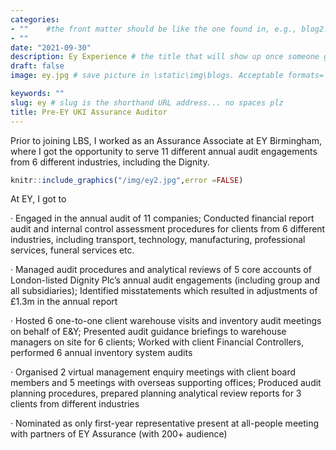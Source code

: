 ```yaml
---
categories:  
- ""    #the front matter should be like the one found in, e.g., blog2.md. It cannot be like the normal Rmd we used
- ""
date: "2021-09-30"
description: Ey Experience # the title that will show up once someone gets to this page
draft: false
image: ey.jpg # save picture in \static\img\blogs. Acceptable formats= jpg, jpeg, or png . Your iPhone pics wont work

keywords: ""
slug: ey # slug is the shorthand URL address... no spaces plz
title: Pre-EY UKI Assurance Auditor
---
```


Prior to joining LBS, I worked as an Assurance Associate at EY Birmingham, where I got the opportunity to serve 11 different annual audit engagements from 6 different industries, including the Dignity.

```r


knitr::include_graphics("/img/ey2.jpg",error =FALSE)

```

At EY, I got to

·	Engaged in the annual audit of 11 companies; Conducted financial report audit and internal control assessment procedures for clients from 6 different industries, including transport, technology, manufacturing, professional services, funeral services etc.

·	Managed audit procedures and analytical reviews of 5 core accounts of London-listed Dignity Plc’s annual audit engagements (including group and all subsidiaries); Identified misstatements which resulted in adjustments of £1.3m in the annual report

·	Hosted 6 one-to-one client warehouse visits and inventory audit meetings on behalf of E&Y; Presented audit guidance briefings to warehouse managers on site for 6 clients; Worked with client Financial Controllers, performed 6 annual inventory system audits

·	Organised 2 virtual management enquiry meetings with client board members and 5 meetings with overseas supporting offices; Produced audit planning procedures, prepared planning analytical review reports for 3 clients from different industries

·	Nominated as only first-year representative present at all-people meeting with partners of EY Assurance (with 200+ audience)

